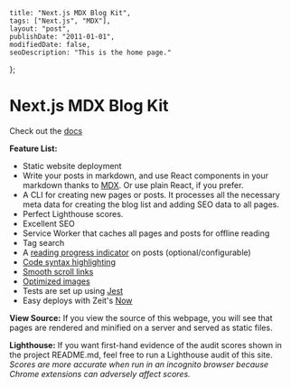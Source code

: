 
    title: "Next.js MDX Blog Kit",
    tags: ["Next.js", "MDX"],
    layout: "post",
    publishDate: "2011-01-01",
    modifiedDate: false,
    seoDescription: "This is the home page."
};

# Next.js MDX Blog Kit

Check out the [docs](https://github.com/lorenseanstewart/nextjs-mdx-blog-kit)

**Feature List:**

-   Static website deployment
-   Write your posts in markdown, and use React components in your markdown thanks to [MDX](https://github.com/mdx-js/mdx). Or use plain React, if you prefer.
-   A CLI for creating new pages or posts. It processes all the necessary meta data for creating the blog list and adding SEO data to all pages.
-   Perfect Lighthouse scores.
-   Excellent SEO
-   Service Worker that caches all pages and posts for offline reading
-   Tag search
-   A [reading progress indicator](https://github.com/jeremenichelli/scrollProgress) on posts (optional/configurable)
-   [Code syntax highlighting](https://github.com/conorhastings/react-syntax-highlighter)
-   [Smooth scroll links](https://github.com/mauricevancooten/react-anchor-link-smooth-scroll)
-   [Optimized images](https://github.com/cyrilwanner/next-optimized-images)
-   Tests are set up using [Jest](https://github.com/facebook/jest)
-   Easy deploys with Zeit's [Now](https://zeit.co/now)

**View Source:** If you view the source of this webpage, you will see that pages are rendered and minified on a server and served as static files.

**Lighthouse:** If you want first-hand evidence of the audit scores shown in the project README.md, feel free to run a Lighthouse audit of this site. _Scores are more accurate when run in an incognito browser because Chrome extensions can adversely affect scores._
